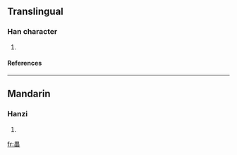 ==Translingual==
===Han character===
{{Han char|rn=102|rad=田|as=05|sn=10|four=|canj=田田 (WW)}}
# {{defn|Han|sort=田05}}
====References====
{{Han ref|kx=0760.380|dkj=21802|hdz=42536.030|uh=7555|ud=30037}}

----
==Mandarin==
===Hanzi===
{{cmn-hanzi|pin=[[jiāng]] (jiang1)|wg=chiang<sup>1</sup>}}
# {{defn|Mandarin}}

[[fr:畕]]